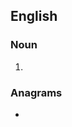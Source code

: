 ==English==

===Noun===
{{head|en|noun plural form}}

# {{plural of|ifreet|lang=en}}

===Anagrams===
* {{anagrams|en|Eiferts|Siefert|fireset|set fire}}